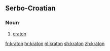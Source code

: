 ==Serbo-Croatian==

===Noun===
{{sh-noun|r|g=m|кратон}}

# {{label|sh|geology}} [[craton]]

[[fr:kraton]]
[[hr:kraton]]
[[nl:kraton]]
[[sh:kraton]]
[[zh:kraton]]